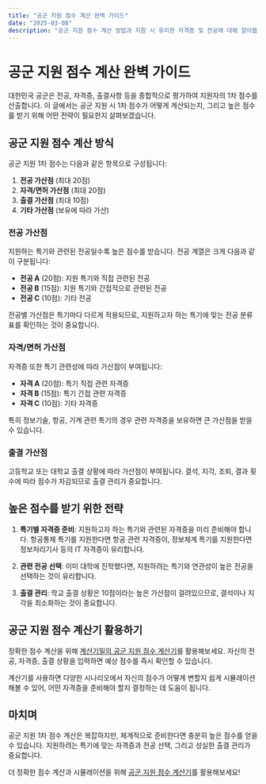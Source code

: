 ```yaml
---
title: "공군 지원 점수 계산 완벽 가이드"
date: "2025-03-08"
description: "공군 지원 점수 계산 방법과 지원 시 유리한 자격증 및 전공에 대해 알아봅니다."
---
```


# 공군 지원 점수 계산 완벽 가이드

대한민국 공군은 전공, 자격증, 출결사항 등을 종합적으로 평가하여 지원자의 1차 점수를 산출합니다. 이 글에서는 공군 지원 시 1차 점수가 어떻게 계산되는지, 그리고 높은 점수를 받기 위해 어떤 전략이 필요한지 살펴보겠습니다.

## 공군 지원 점수 계산 방식

공군 지원 1차 점수는 다음과 같은 항목으로 구성됩니다:

1. **전공 가산점** (최대 20점)
2. **자격/면허 가산점** (최대 20점)
3. **출결 가산점** (최대 10점)
4. **기타 가산점** (보유에 따라 가산)

### 전공 가산점

지원하는 특기와 관련된 전공일수록 높은 점수를 받습니다. 전공 계열은 크게 다음과 같이 구분됩니다:

- **전공 A** (20점): 지원 특기와 직접 관련된 전공
- **전공 B** (15점): 지원 특기와 간접적으로 관련된 전공
- **전공 C** (10점): 기타 전공

전공별 가산점은 특기마다 다르게 적용되므로, 지원하고자 하는 특기에 맞는 전공 분류표를 확인하는 것이 중요합니다.

### 자격/면허 가산점

자격증 또한 특기 관련성에 따라 가산점이 부여됩니다:

- **자격 A** (20점): 특기 직접 관련 자격증
- **자격 B** (15점): 특기 간접 관련 자격증
- **자격 C** (10점): 기타 자격증

특히 정보기술, 항공, 기계 관련 특기의 경우 관련 자격증을 보유하면 큰 가산점을 받을 수 있습니다.

### 출결 가산점

고등학교 또는 대학교 출결 상황에 따라 가산점이 부여됩니다. 결석, 지각, 조퇴, 결과 횟수에 따라 점수가 차감되므로 출결 관리가 중요합니다.

## 높은 점수를 받기 위한 전략

1. **특기별 자격증 준비**: 지원하고자 하는 특기와 관련된 자격증을 미리 준비해야 합니다. 항공통제 특기를 지원한다면 항공 관련 자격증이, 정보체계 특기를 지원한다면 정보처리기사 등의 IT 자격증이 유리합니다.

2. **관련 전공 선택**: 이미 대학에 진학했다면, 지원하려는 특기와 연관성이 높은 전공을 선택하는 것이 유리합니다.

3. **출결 관리**: 학교 출결 상황은 10점이라는 높은 가산점이 걸려있으므로, 결석이나 지각을 최소화하는 것이 중요합니다.

## 공군 지원 점수 계산기 활용하기

정확한 점수 계산을 위해 [계산기밀의 공군 지원 점수 계산기](/scorecalculator)를 활용해보세요. 자신의 전공, 자격증, 출결 상황을 입력하면 예상 점수를 즉시 확인할 수 있습니다.

계산기를 사용하면 다양한 시나리오에서 자신의 점수가 어떻게 변할지 쉽게 시뮬레이션해볼 수 있어, 어떤 자격증을 준비해야 할지 결정하는 데 도움이 됩니다.

## 마치며

공군 지원 1차 점수 계산은 복잡하지만, 체계적으로 준비한다면 충분히 높은 점수를 얻을 수 있습니다. 지원하려는 특기에 맞는 자격증과 전공 선택, 그리고 성실한 출결 관리가 중요합니다.

더 정확한 점수 계산과 시뮬레이션을 위해 [공군 지원 점수 계산기](/scorecalculator)를 활용해보세요! 